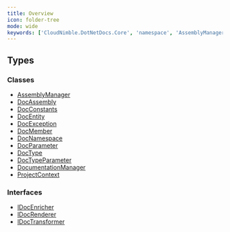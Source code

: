 ```yaml
---
title: Overview
icon: folder-tree
mode: wide
keywords: ['CloudNimble.DotNetDocs.Core', 'namespace', 'AssemblyManager', 'DocAssembly', 'DocConstants', 'DocEntity', 'DocException', 'DocMember', 'DocNamespace', 'DocParameter', 'DocType', 'DocTypeParameter']
---
```


## Types

### Classes

- [AssemblyManager](AssemblyManager.mdx)
- [DocAssembly](DocAssembly.mdx)
- [DocConstants](DocConstants.mdx)
- [DocEntity](DocEntity.mdx)
- [DocException](DocException.mdx)
- [DocMember](DocMember.mdx)
- [DocNamespace](DocNamespace.mdx)
- [DocParameter](DocParameter.mdx)
- [DocType](DocType.mdx)
- [DocTypeParameter](DocTypeParameter.mdx)
- [DocumentationManager](DocumentationManager.mdx)
- [ProjectContext](ProjectContext.mdx)

### Interfaces

- [IDocEnricher](IDocEnricher.mdx)
- [IDocRenderer](IDocRenderer.mdx)
- [IDocTransformer](IDocTransformer.mdx)

